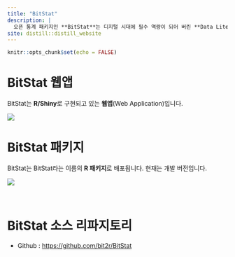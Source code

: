 ```yaml
---
title: "BitStat"
description: |
  오픈 통계 패키지인 **BitStat**는 디지털 시대에 필수 역량이 되어 버린 **Data Literacy 역량 강화**를 위한 목적으로 개발되며, 공유 문화 기반으로 개인과 기업의 **디지털 전환에 기여**코자 합니다. 
site: distill::distill_website
---
```


```r
knitr::opts_chunk$set(echo = FALSE)
```


# BitStat 웹앱

BitStat는 **R/Shiny**로 구현되고 있는 **웹앱**(Web Application)입니다.

![](img/bitstat_bin.jpg)


# BitStat 패키지

BitStat는 BitStat라는 이름의 **R 패키지**로 배포됩니다. 현재는 개발 버전입니다.

![](img/bitstat_desc.jpg)

<br>

# BitStat 소스 리파지토리
* Github : [https://github.com/bit2r/BitStat](https://github.com/bit2r/BitStat){target="_blank"}

